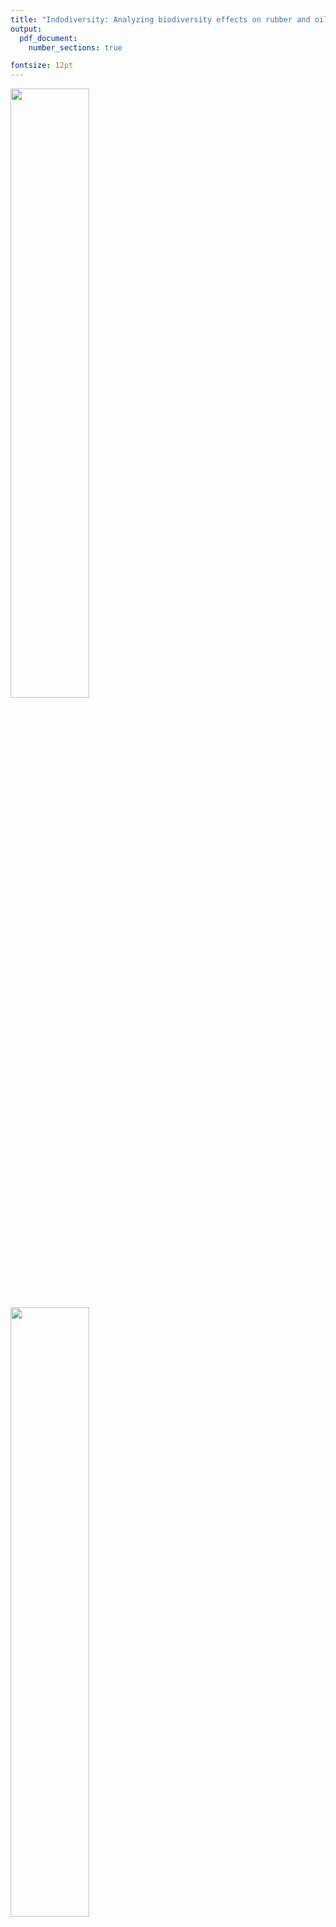 ```yaml
---
title: "Indodiversity: Analyzing biodiversity effects on rubber and oil palm plots in Jambi, Indonesia"
output:
  pdf_document:
    number_sections: true

fontsize: 12pt
---
```



![](Uni_Goettingen_Siegel.png){width=50%}
![](rstudiologo.png){width=50%}

\textbf{Module:} Data Analysis with R in Agricultural Economics

\textbf{Student Name:} Jakob Vincent Latzko 

\textbf{Matr. - Nr:} 21344724

\textbf{Master program:} Development Economics

\textbf{Semester:} 5th




```r
options(tinytex.verbose = TRUE)
```

\abstract{Biodiversity loss due to transformation of tropical rainforest into utilizable land is one of the most relevant environmental topics of our time. An overall trend of reducing biodiversity at small-scale farm level sustained by the newest round of our dataset points into this direction. Our dataset combines agricultural, economic and ecological problem sets, as it analyzes species richness on rubber and oil palm plots in Jambi, Indonesia. One of the world's regions that is the most affected by tropical land-use change. Further analysis is needed to draw more substantial conclusions from the data.}

\textbf{Keywords:} *Rubber, palm oil, Jambi, Indonesia, small-scale farming, species richness, lowland rainforest transformation*

```r
knitr::opts_chunk$set(echo = TRUE)
```

\newpage

# Introduction

This seminar paper was written as a final paper of the course *Data Analysis with R in Agricultural Economics* which took place in March, 2019.  Not withstanding the other topic options, e.g. Time Series, Panel Data or gravity models in trade, I chose to pursue my own seminar paper project. The data I use is about species richness, more precisely, plant richness in rubber and palm-oil plantations. More details about the data characteristics are provided in the first section of the main part.  

Especially Palm-oil has been widely discussed in the media and it is often mentioned as one of the principal causes of rainforest clearing. The data we collected is highly relevant from an interdisciplinary point of view, bringing ecological, agricultural and socioeconomic problem sets together. In a time where movements against climate change become agenda setters, this topic becomes more and more relevant and needs to be discussed. With this seminar paper I will provide a fact-based, scientifical contribution to this discussion.

Throughout the paper, first I will open up the subject by describing the problem set. Subsequently I will show descriptive statistics to show the structure of the data we collected. For a biodiversity analysis, some indices are needed wich are explained in section 2.3 Finally, one of these indices, the Shannon Index, is applied to the data and mapped over the five regencies of Jambi province. 

By undertaking all these steps I will try to answer the following question: *Is there a negative trend of species richness described by the data?*


# Main part


## Literature insight and problem set

Both rubber and oil palm farmers have in common that most of them do not depend entirely on the earnings of their agricultural activity; many of them pursue further economic activities and have e.g. a small retail trade or work as a mechanic.

Sayer et al. (2012) formulates the four truths about palm oil, which "should be acknowledged in any meaningful debate about the topic:

1. the demand for oil palm will continue to increase in response to a growing and increasingly affluent global population
2. oil palm is one of the most profitable land uses in the humid tropics
3. oil palm plantations store more carbon than alternative agricultural land uses
4. native biodiversity within oil palm plantations is far lower than in the natural forests they often replace

Biodiversity is always reducing substantially regarding any type of large scale agriculture which uses the same land than the former rainforest. Also rubber, banana or cocoa plantations have a negative biodiversity balance regarding autochthonous rainforests. 

What becomes clear when reading about any of the agricultural technologies in this context, is that there is a clear trade-off. A trade-off between increasing agricultural production by expanding the cultivated area and the environmental protection 

However, the productivities of palm oil is not at all at its peak. The same paper of Sayer et al. (2012) states that under favorable conditions 10-11 tons per hectar can be produced, while the average for Indonesia is only at 3.9 $\frac{t}{ha}$ and the best observed yields reaching 7-8.

In this context, rubber tells a different story which might, nonetheless, be considered as the
second side of the same coin. In Jambi province, small-scale farmers of rubber and palm oil live usually house to house. And there are many farmers who cultivate both.

Without going into detail, the rubber farming has been disrupted a lot by the price collapse which happened after 2012. Although by July 2019 the price seems to be slightly increasing again, the overall tendence of the rubber price over the last years is clearly negative. Today, many rubber farmers consider changing their technology to oil palm which yields at current prices a more profitable product.

Thus, the first conclusion that can be drawn out of the literature is that there is still a lot of room for improvements. The palm-oil farmers in Indonesia could potentially produce a lot more - even within their current area. Coming back to the trade-off between agriculture and environment that I discussed before: the environmental damage might well be hold at a limited level, while the production per unit of are is increased. This would permit us to hold this trade-off at the lowest possible level.

The biodiversity data collected in the C01 project plays an important role for understanding the reasons behind the inefficiencies that currently exist on the plots of Jambi - both for rubber and for oil palm.

## Data structure

This chapter gives an overview - mostly by descriptive statistics - about the data that we collected last year and that will be analyzed throughout this paper. This is important to familiarize ourself with the data in order to detect weaknesses or sources of bias. 

  The data was collected in three rounds from 2012 to 2018 in Jambi Province in Sumatera, Indonesia. The last round, 2018, was collected by my colleague Bernhard Dalheimer, our Indonesian assistants and me. The C01 sample represents a subsample within the major C-group's sample of 831 plots of around 750 small-scale farmer households. Its size is around 200 households, 
whereas in each round c.a. 20 additional plots - which then cannot be used for the panel data analysis - were included.


  The C-group sample was designed as a representative sample of the small-scale farmers in Jambi province, Indonesia. $\frac{3}{4}$ of the households are rubber farmers, roughly $\frac{1}{4}$ of the sample produces palm oil. The rubber farmers can be divided into jungle rubber and rubber plantation groups. The distinction of these two groups plays an important role concerning biodiversity on the plots, I will continue pointing this out in the biodiversity section. About the sampling framework, the responsible researchers (Faust et al. 2013: 16) wrote the following:

> *"Five regencies, which comprise most of the lowland transformation systems of Jambi province, were  selected  purposively.  These  regencies  are  Sarolangun, Bungo  and  Tebo  as  the  ones  in  proximity  of  the  Bukit  Duableas  National  Park  as  well  as  Batanghari  and  Muaro  Jambi, representing the Harapan Rainforest research area. In order to capture geographical disparity and regional  diversity,  the  number  of  villages  per  regency  and  district  was  fixed.  From  each  of  the  selected regencies, five districts and four rural villages from each of these districts were selected randomly." *

In this research framework, the C-groups are rather concerned about socioeconomic data, whilst the other supergroups are closer to natural sciences. The data collection for C01 consisted in:

* plant richness data collection
* soil data collection
* soil sample processing

Within this context, the field study lived up to its name, as for the data collection it was necessary to reach a specific spot deep into the rubber or palm oil plantations. We arrived to the exact same spot either thanks to GPS navigation, or to the farmers' memories about the last C01 visit. Subsequently, the 25m² square was built up and all the plants in this quadrant were counted and listed.

In the 2018 round, slightly less than 10% of the sample could not be visited, either because the farmer was unavailable or because he gave up his plot. 



```r
library(knitr)
library(data.table)
library(ggplot2)

VegetationData2018 <- read.csv("VegetationData2018.csv")

SpeciesNumbers <- setDT(VegetationData2018)[, .(count= uniqueN(SpeciesName)), by = hid]
names(SpeciesNumbers) <- c("household ID", "Number of species")

kable(SpeciesNumbers[1:10,], row.names = FALSE, caption="Data extract")

VegetationDataComplete <- read.csv("VegetationDataComplete.csv")
SpeciesNumbers2018 <- VegetationDataComplete[which(VegetationDataComplete$wave == 2018),]
SpeciesNumbers2018 <- setDT(SpeciesNumbers2018)[, .(count= uniqueN(SpeciesName)), by = hid]
SpeciesNumbers2018$wave <- rep(2018, length(SpeciesNumbers2018$count))
SpeciesNumbers2018$hid <- NULL

SpeciesNumbers2015 <- VegetationDataComplete[which(VegetationDataComplete$wave == 2015),]
SpeciesNumbers2015 <- setDT(SpeciesNumbers2015)[, .(count= uniqueN(SpeciesName)), by = hid]
SpeciesNumbers2015$wave <- rep(2015, length(SpeciesNumbers2015$count))
SpeciesNumbers2015$hid <- NULL

SpeciesNumbers2012 <- VegetationDataComplete[which(VegetationDataComplete$wave == 2012),]
SpeciesNumbers2012 <- setDT(SpeciesNumbers2012)[, .(count= uniqueN(SpeciesName)), by = HHCode]
SpeciesNumbers2012$wave <- rep(2012, length(SpeciesNumbers2012$count))
SpeciesNumbers2012$HHCode <- NULL

SpeciesNumbers <- rbind.data.frame(SpeciesNumbers2018, SpeciesNumbers2015, SpeciesNumbers2012)

SpeciesNumbers$Year <- as.factor(SpeciesNumbers$wave)

ggplot(SpeciesNumbers, aes(x=count, fill=Year)) +geom_density(alpha=0.25) +ggtitle("Figure1: Density of species reported per wave") + theme_classic()

```

Table 1 shows some examples of how many different species were usually reported per plot. We see that the range is usually from 5 to 15 species. This data is from the last round of 2018. In order to make the reported numbers comparable, Figure 1 provides us a comparison of the densities of the number of species reported. As it can be seen, the peak of the distributions are slightly above a species count of 11. Although the 2015 wave has its peak at 15 species per plot. Furthermore, the 2018 wave has a higher peak which means that the numbers of species reported are distributed closer to its peak of 10. While in 2012, 7.5% of the observations took a value around 11, in 2018 it was more than 10%.



Despite the minor differences of the densities of the data collection, the three distributions are quite comparable. That becomes even clearer when considering the large darkblue area which is covered by all three density graphs.
Now, after having performed the first glimpse at the data, we can thus state that there are no severe inconsistencies.

```r
library(ggplot2)
VegetationDataComplete <- read.csv("VegetationDataComplete.csv")

obs_number <- length(which(VegetationDataComplete$wave==2012))
obs_number <- rbind(length(which(VegetationDataComplete$wave==2015)), obs_number)
obs_number <- rbind(length(which(VegetationDataComplete$wave==2018)), obs_number)
obs_number <- as.data.frame(obs_number)


colnames(obs_number) <- "Number of observations"
rownames(obs_number) <- NULL
obs_number$wave <- c(2018, 2015, 2012)

ggplot(data=obs_number, aes(x=obs_number$wave, y=obs_number$`Number of observations`)) +   geom_line(linetype="dashed") + geom_point(color="darkgreen", size=2) +
    ggtitle("Figure 2: Total number of C01 observations") +
    theme_classic() + scale_x_continuous(name="Wave") +
    scale_y_continuous(name="Observations", limits=c(0, 4000)) + 
    geom_text(aes(label=obs_number$`Number of observations`),hjust=0, vjust=0)

```

Figure 2 shows us the total number of observations in the data set. The number of observations is increasing in 2015 with respect to 2012 and decreases again in 2018.

```r
library(knitr)
library(data.table )

VegetationDataComplete <- read.csv("VegetationDataComplete.csv")

SpeciesNumbers <- setDT(VegetationDataComplete)[, .(count= uniqueN(SpeciesName)), by = wave]
SpeciesNumbers <- SpeciesNumbers[order(wave),]
names(SpeciesNumbers) <- c("Wave", "Species")

kable(SpeciesNumbers, row.names = FALSE, caption="Total number of species per wave")

``` 

After having seen the distribution of the observations adn the total number of observations, we have a look at the total number of species reported per wave in Table 2. What is eye-catching is the proportionately high number of different species for 2015, while the 2012 and 2018 wave both report numbers that are slightly above 500. After having a look at the dataset, one finds out that the method of reporting unknown plants in the 2015 was different. For each of these an individual name was assigned with the structure "unident_x". The dataset reports more than 1000 observations with these names - and very few of them appear twice or thrice. Which makes the overall number of different species considerably high. In this context it might appear reasonable to talk about an outlier - which is quite likely due to the use of this naming method.

Further ahead in the paper concerning the species richness indicators and the Shannon Index interpretation, this data issue becomes especially relevant.
For the data structure we can hitherto state that all three waves might have differences - but they still remain comparable and are suitable for further analysis which will be pursued in the following parts.


## Methodology

Beyond descriptive statistics which are presented in this paper, a more analytical approach is the use of biodiversity measures. For our C01 dataset the use of species richness indices such as the Simpson and the Shannon Index are the most appropriate.  The formula of the Shannon index is as follows: 

\begin{equation}
H = - \sum_{i=1}^s p_i \ln{p_i}
\end{equation}

Where *s* is the total number of species - in our case, we apply the total number of species found in each round. *p* is the proportion - as long as the formula is applied at plot level - of the species *i* found in one plot over all species. This proportion is then multiplied by the natural logarithm of the same.
The index accounts for both abundance and evenness of the species found and the outcome of this index in one plot is comparable to the one of another plot in the same round.


The formula of the Simpson index is similar:
\begin{equation}
D = \frac{1}{\sum_{i=1}^s p_i^2}
\end{equation}

The main difference regarding the interpretation of both indices is that the Simpson Index takes the dominance of one species on a plot into account. If there is a frequency of 2000 of one plant and four more plants of one each in a plot, the Simpson Index will yield a considerably low index of species richness. Whereas six evenly distributed plants of 500 each would yield a higher Simpson Index.

The Shannon Index is a rather general measure of plant richness and takes rather the total number of species that is reported per plot into account. The higher the number of species - the higher the index. For the sake of comparableness I decided that for the mapping I will use the Shannon index. The mapping will be discussed in the following part.


## Discussion of the findings
### Invasives

The first thing we will have a look at in our biodiversity analysis are the most frequent species for the 2018 wave. In Table 3 we see that *Cyrtococcum patens* has a simple majority. Which is not surprising because it is a species from the grass family. *Clidemia hirta*, however, is a perennial shrub, not original from Indonesia and it is an invasive plant. Invasive plants take away the space of autochthonous plants. So a high share of invasive species would generally lead to lower biodiversity scores.

In this *top 10* of the most frequent plants, three are invasive. It would be interesting to see comparable statistics from a virgin rainforest to see how or if these are also affected by invasive species.



```r
# in this plot I will give an overview about the most frequent plants.
library(knitr)
library(data.table )

VegetationDataComplete <- read.csv("VegetationDataComplete.csv")
SpeciesFreq2018 <- VegetationDataComplete[which(VegetationDataComplete$wave == 2018),]

SpeciesFreq2018$Abundance <- as.character(SpeciesFreq2018$Abundance)
SpeciesFreq2018$Abundance <- as.numeric(SpeciesFreq2018$Abundance)

SpeciesFreq2018 <- aggregate(as.numeric(SpeciesFreq2018$Abundance), by=list(Category=SpeciesFreq2018$SpeciesName), FUN=sum)

SpeciesFreq2018 <- SpeciesFreq2018[order(-SpeciesFreq2018$x),]
SpeciesFreq2018 <- SpeciesFreq2018[c(1:10),]
SpeciesFreq2018$invasive <- c("no","yes","no","yes","no","no","no","no","no","yes")
names(SpeciesFreq2018) <- c("Species name", "Total frequency", "Invasive species")
kable(SpeciesFreq2018, row.names = FALSE, caption="The most frequent species")


```

### Mapping

The next part is the one that caused by far the most effort, time and work. For each wave, a map of Jambi province is provided. For each map, the means of the Shannon Index over all plots within a regency were calculated. As Jambi has 11 regencies and our sample is only collected in five, there are grey areas.
The regencies, from left to right, are *Bungo, Tebo, Sarolangun, Batang Hari and Muaro Jambi*. In the first place, the 2012 and 2018 maps look quite similar regarding the colours and the distribution of the colours over the regency. Yet, the 2018 map is less greener than the one from 2012. 

Regarding the 2015 map, it seems that the species richness on the plots is substantially lower than in the other waves. However, we cannot really draw this conclusion. The reason is a result of data problem. As the total number of species for the 2015 wave is as high as described in Table 2, the baseline of the Shannon Index will also increase - and the proportion will be lower than in the other waves. This creates Shannon indizes in a very different magnitude.  

For the moment, we will mostly focus on the 2012 and 2018 maps. The green spot on both of them is the *Tebo* region in the north of Jambi Province. Its Shannon Index is substantially higher compared to those of the other regencies. *Batang Hari* is the only regency that seems to maintain the same colour throughout the three waves. The species richness of *Sarolangun* and *Muaro Jambi* region reduced according to the data.

One of the motivations for the mapping was to make these regencies comparable in terms of biodiversity on the plots. Once this is done, it will be possible to look at the reasons why these differences exist. Why is that relevant? Because if there exist biodiversity differences between the regencies which share at least the same climate zone, maybe some farmers work more efficiently than others in terms of avoiding environmental damage. Once this finding can be isolated, the farmers of the other regions might adapt the technology or technique of the environmentally more efficient regency.

In the case of *Tebo* it seems likely that the higher Shannon figure has to do with the high share of rubber plantations - which tend to have a higher biodiversity -  in the sample. Still, with the available data I cannot fortify this notion with hard statistical evidence.

In any case, the next step would be to seperate the rubber from the oil palm plots in the sample and look at the different means at the map. 


```r

library(raster)
library(data.table)
library(ggplot2)
library(ggmap)
library(mapproj)
library(maptools)
library(grid)
library(openxlsx)
library(dplyr)
require("rgdal") # requires sp, will use proj.4 if installed
require("maptools")
require("ggplot2")
require("plyr")
library(ggrepel)
library(ggsn)
 
FarmerPlot2018 <- read.xlsx("Farmer & Plot Table.xlsx")
Vegetation2018 <- read.csv("Shannon2018.csv")
Vegetation2015 <- read.csv("Shannon2015.csv")
Vegetation2012 <- read.csv("Shannon2012.csv")

hhcodes2015 <- read.csv("hhcodes2015duplicated.csv")
  hhcodes2015$x <- NULL
  hhcodes2015 <- distinct(hhcodes2015, hid, HHCode)
  hhcodes2015$HHCode <- gsub("\\,", ".", hhcodes2015$HHCode)
Vegetation2015 <- merge(hhcodes2015, Vegetation2015, by="HHCode")

# merge shannon data with the plot information
Vegetation2015 <- merge(Vegetation2015, FarmerPlot2018, by="hid")
Vegetation2012 <- merge(Vegetation2012, FarmerPlot2018, by="hid")
Vegetation2018 <- merge(Vegetation2018, FarmerPlot2018, by="hid")


# SpeciesinRegency <- setDT(Vegetation2018)[, .(mean= uniqueN(shannon)), by = Regency]
# SpeciesinRegency2012 <- setDT(Vegetation2012)[, .(count= uniqueN(SpeciesName)), by = Regency]
# SpeciesinRegency2015 <- setDT(Vegetation2015)[, .(count= uniqueN(SpeciesName)), by = Regency]
SpeciesinRegency <- aggregate(Vegetation2018$shannon, list(Vegetation2018$Regency), mean)
SpeciesinRegency2015 <- aggregate(Vegetation2015$shannon, list(Vegetation2015$Regency), mean)
SpeciesinRegency2012 <- aggregate(Vegetation2012$shannon, list(Vegetation2012$Regency), mean)



names(SpeciesinRegency) <- c("regency", "Shannon")
names(SpeciesinRegency2015) <- c("regency", "Shannon")
names(SpeciesinRegency2012) <- c("regency", "Shannon")

# add the IDs of the regencies manually.. necessary as we only have data for 5, not for all 11 regencies
SpeciesinRegency$id <- c(473, 465, 472, 467, 468)
SpeciesinRegency2015$id <- c(473, 465, 472, 467, 468)
SpeciesinRegency2012$id <- c(473, 465, 472, 467, 468)

# download the Jambi map #############################################################################
Indo = getData("GADM", country = "Indonesia", level = 2)
Jambi = Indo[Indo$NAME_1 == "Jambi",]
Jambi@data$id <- rownames(Jambi@data)

regencyID <- cbind.data.frame(as.numeric(Jambi@data$id),Jambi@data$NAME_2)
names(regencyID) <- c("id", "regency")
SpeciesinRegency <- merge(regencyID, SpeciesinRegency, all.x=TRUE, by="id")
SpeciesinRegency$regency.y <- NULL
SpeciesinRegency$regency <- SpeciesinRegency$regency.x
SpeciesinRegency$regency.x <- NULL

# create a data.frame from our spatial object

JambiPoints <- fortify(Jambi, regency = "id")


# merge the "fortified" data with the data from our spatial object
JambiDF <- merge(JambiPoints, Jambi@data, by = "id")
invisible(head(JambiDF))

JambiDF1 <- merge(JambiDF, SpeciesinRegency, by="id",all.x=T)

ggplot(data=JambiDF1, aes(x=long, y=lat, group= group, fill=Shannon)) +
        geom_polygon(color="white") + scale_fill_gradient(limits = c(0.8,1.8),
        low = "#FFCC66", high = "darkgreen",
        space = "Lab", na.value = "grey50", guide = "colourbar",
        aesthetics = "fill") + ggtitle("Shannon Index 2018") +theme_classic() +
        theme(axis.title.x=element_blank(),
        axis.text.x=element_blank(),
        axis.ticks.x=element_blank()) +
        theme(axis.title.y=element_blank(),
        axis.text.y=element_blank(),
        axis.ticks.y=element_blank())
#######################################################################################################
# Same for 2015
regencyID <- cbind.data.frame(as.numeric(Jambi@data$id),Jambi@data$NAME_2)
names(regencyID) <- c("id", "regency")
SpeciesinRegency2015 <- merge(regencyID, SpeciesinRegency2015, all.x=TRUE, by="id")
SpeciesinRegency2015$regency.y <- NULL
SpeciesinRegency2015$regency <- SpeciesinRegency2015$regency.x
SpeciesinRegency2015$regency.x <- NULL

# create a data.frame from our spatial object

JambiPoints <- fortify(Jambi, regency = "id")


# merge the "fortified" data with the data from our spatial object
JambiDF <- merge(JambiPoints, Jambi@data, by = "id")
invisible(head(JambiDF))

JambiDF1 <- merge(JambiDF, SpeciesinRegency2015, by="id",all.x=T)

ggplot(data=JambiDF1, aes(x=long, y=lat, group= group, fill=Shannon)) +
         geom_polygon(color="white") + scale_fill_gradient(limits = c(0.8,1.8),
        low = "#FFCC66", high = "darkgreen",
          space = "Lab", na.value = "grey50", guide = "colourbar",
          aesthetics = "fill") + ggtitle("Shannon Index 2015") +theme_classic() +
        theme(axis.title.x=element_blank(),
        axis.text.x=element_blank(),
        axis.ticks.x=element_blank()) +
        theme(axis.title.y=element_blank(),
        axis.text.y=element_blank(),
        axis.ticks.y=element_blank())

#######################################################################################################
# and 2012
regencyID <- cbind.data.frame(as.numeric(Jambi@data$id),Jambi@data$NAME_2)
names(regencyID) <- c("id", "regency")
SpeciesinRegency2012 <- merge(regencyID, SpeciesinRegency2012, all.x=TRUE, by="id")
SpeciesinRegency2012$regency.y <- NULL
SpeciesinRegency2012$regency <- SpeciesinRegency2012$regency.x
SpeciesinRegency2012$regency.x <- NULL

# create a data.frame from our spatial object

JambiPoints <- fortify(Jambi, regency = "id")


# merge the "fortified" data with the data from our spatial object
JambiDF <- merge(JambiPoints, Jambi@data, by = "id")
invisible(head(JambiDF))

JambiDF1 <- merge(JambiDF, SpeciesinRegency2012, by="id",all.x=T)

ggplot(data=JambiDF1, aes(x=long, y=lat, group= group, fill=Shannon)) +
         geom_polygon(color="white") + scale_fill_gradient(limits = c(0.8,1.8),
        low = "#FFCC66", high = "darkgreen",
          space = "Lab", na.value = "grey50", guide = "colourbar",
          aesthetics = "fill") + ggtitle("Shannon Index 2012") +theme_classic() +
        theme(axis.title.x=element_blank(),
        axis.text.x=element_blank(),
        axis.ticks.x=element_blank()) +
        theme(axis.title.y=element_blank(),
        axis.text.y=element_blank(),
        axis.ticks.y=element_blank())
 

# points(C01PlotTable$CoordinateE, C01PlotTable$CoordinateS, cex = 2)

```


# Conclusion

As just mentioned by the final part of the last chapter, this paper can only be the beginning of digging deeper into the topic. I touched many topics I considered relevant in the context of the aforementioned production-environment trade-offs. However, for the moment no sustainable conclusions can be drawn that indicate a causal relationship in any direction.

While writing this paper there were more and more problem sets and data visualization schemes popping up in my head. These C01 datasets themselve have a lot more potential, especially when pointing out the differences between oil palm and rubber. Not to mention the potential of the data when merging them with socioeconomic survey data. Especially possible linkages between plant diversity and certain income measures would be very interesting to analyze. Although the sample size is not big, the panel structure let the findings yield some explanatory power. 
Yet, given the small scale of the seminar, decisions had to be made to the detriment of some measures and in favor of others.

Taking all the aforementioned chapters into account, the total number of species reported and the overall Shannon Index diminished in the 2018 sample with regard to 2012. I would therefore conclude that the data is in fact showing a negative trend of species richness.
Still, as I mentioned above, further analysis is the next necessary step. 



